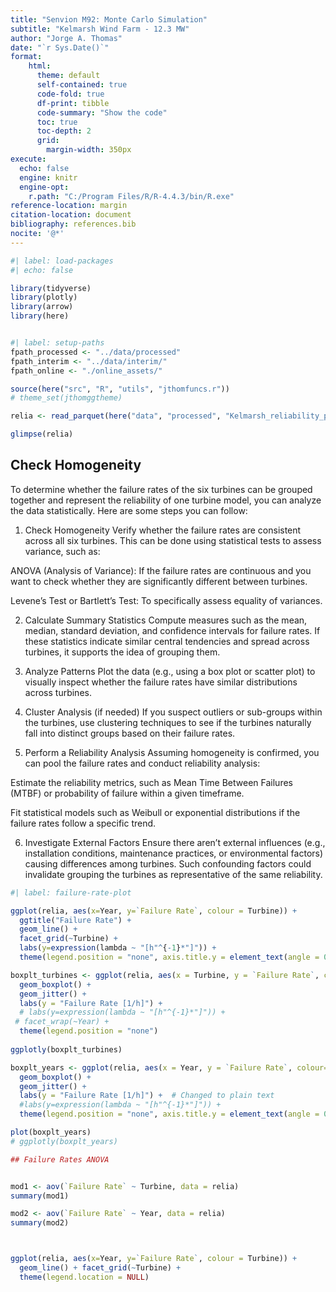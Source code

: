 ```yaml
---
title: "Senvion M92: Monte Carlo Simulation"
subtitle: "Kelmarsh Wind Farm - 12.3 MW"
author: "Jorge A. Thomas"
date: "`r Sys.Date()`"
format:    
    html:
      theme: default
      self-contained: true
      code-fold: true
      df-print: tibble
      code-summary: "Show the code"
      toc: true
      toc-depth: 2
      grid: 
        margin-width: 350px      
execute: 
  echo: false
  engine: knitr
  engine-opt:
    r.path: "C:/Program Files/R/R-4.4.3/bin/R.exe"  
reference-location: margin 
citation-location: document
bibliography: references.bib
nocite: '@*'
---
```


```r
#| label: load-packages
#| echo: false

library(tidyverse)
library(plotly)
library(arrow)
library(here)


#| label: setup-paths
fpath_processed <- "../data/processed"
fpath_interim <- "../data/interim/"
fpath_online <- "./online_assets/"

source(here("src", "R", "utils", "jthomfuncs.r"))
# theme_set(jthomggtheme)

relia <- read_parquet(here("data", "processed", "Kelmarsh_reliability_paramaters_2016_2022_n42_cols12.parquet"))

glimpse(relia)

```

## Check Homogeneity

To determine whether the failure rates of the six turbines can be grouped together and represent the reliability of one turbine model, you can analyze the data statistically. Here are some steps you can follow:

1. Check Homogeneity
Verify whether the failure rates are consistent across all six turbines. This can be done using statistical tests to assess variance, such as:

ANOVA (Analysis of Variance): If the failure rates are continuous and you want to check whether they are significantly different between turbines.

Levene's Test or Bartlett's Test: To specifically assess equality of variances.

2. Calculate Summary Statistics
Compute measures such as the mean, median, standard deviation, and confidence intervals for failure rates. If these statistics indicate similar central tendencies and spread across turbines, it supports the idea of grouping them.

3. Analyze Patterns
Plot the data (e.g., using a box plot or scatter plot) to visually inspect whether the failure rates have similar distributions across turbines.

4. Cluster Analysis (if needed)
If you suspect outliers or sub-groups within the turbines, use clustering techniques to see if the turbines naturally fall into distinct groups based on their failure rates.

5. Perform a Reliability Analysis
Assuming homogeneity is confirmed, you can pool the failure rates and conduct reliability analysis:

Estimate the reliability metrics, such as Mean Time Between Failures (MTBF) or probability of failure within a given timeframe.

Fit statistical models such as Weibull or exponential distributions if the failure rates follow a specific trend.

6. Investigate External Factors
Ensure there aren’t external influences (e.g., installation conditions, maintenance practices, or environmental factors) causing differences among turbines. Such confounding factors could invalidate grouping the turbines as representative of the same reliability.

```r
#| label: failure-rate-plot

ggplot(relia, aes(x=Year, y=`Failure Rate`, colour = Turbine)) +
  ggtitle("Failure Rate") +
  geom_line() + 
  facet_grid(~Turbine) + 
  labs(y=expression(lambda ~ "[h"^{-1}*"]")) +
  theme(legend.position = "none", axis.title.y = element_text(angle = 0, vjust = 0.5))


```


```r
boxplt_turbines <- ggplot(relia, aes(x = Turbine, y = `Failure Rate`, colour=Turbine)) +
  geom_boxplot() +
  geom_jitter() +
  labs(y = "Failure Rate [1/h]") +
  # labs(y=expression(lambda ~ "[h"^{-1}*"]")) +
 # facet_wrap(~Year) +  
  theme(legend.position = "none")
  
ggplotly(boxplt_turbines)  
```

```r

boxplt_years <- ggplot(relia, aes(x = Year, y = `Failure Rate`, colour=as.factor(Year))) +
  geom_boxplot() +
  geom_jitter() +
  labs(y = "Failure Rate [1/h]") +  # Changed to plain text
  #labs(y=expression(lambda ~ "[h"^{-1}*"]")) +  
  theme(legend.position = "none", axis.title.y = element_text(angle = 0, vjust = 0.5))

plot(boxplt_years)
# ggplotly(boxplt_years) 


```

```r
## Failure Rates ANOVA


mod1 <- aov(`Failure Rate` ~ Turbine, data = relia)
summary(mod1)


```

```r

mod2 <- aov(`Failure Rate` ~ Year, data = relia)
summary(mod2)




```
```r


ggplot(relia, aes(x=Year, y=`Failure Rate`, colour = Turbine)) +
  geom_line() + facet_grid(~Turbine) + 
  theme(legend.location = NULL)

```



